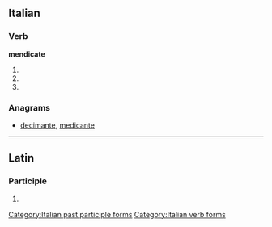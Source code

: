 ==Italian==

===Verb===
'''mendicate'''

# {{form of|[[second-person|Second-person]] [[plural]] [[present tense]]|[[mendicare#Italian|mendicare]]|lang=Italian}}
# {{form of|Second-person plural [[imperative]]|mendicare#Italian|mendicare|lang=Italian}}
# {{form of|[[feminine|Feminine]] plural|[[mendicato]]}}

===Anagrams===
* {{alphagram|acdeeimnt}} [[decimante#Italian|decimante]], [[medicante#Italian|medicante]]
[[Category:Italian past participle forms]]
[[Category:Italian verb forms]]

----

==Latin==

===Participle===
{{la-part-form|mendīcāte}}

# {{inflection of|[[mendicatus#Latin|mendīcātus]]||voc|m|s|lang=la}}